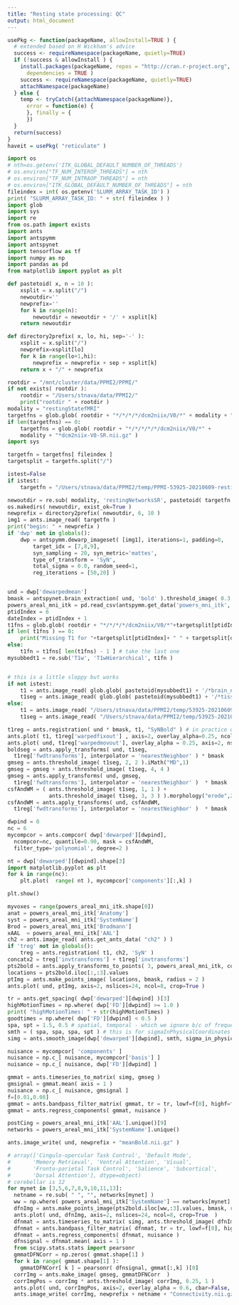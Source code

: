 ```yaml
---
title: "Resting state processing: QC"
output: html_document
---
```




```r
usePkg <- function(packageName, allowInstall=TRUE ) {
  # extended based on H Wickham's advice
  success <- requireNamespace(packageName, quietly=TRUE)
  if (!success & allowInstall ) {
    install.packages(packageName, repos = "http://cran.r-project.org",
      dependencies = TRUE )
    success <- requireNamespace(packageName, quietly=TRUE)
    attachNamespace(packageName)
  } else {
    temp <- tryCatch({attachNamespace(packageName)},
      error = function(e) {
      }, finally = {
      })
  }
  return(success)
}
haveit = usePkg( "reticulate" )
```

```python
import os
# nth=os.getenv('ITK_GLOBAL_DEFAULT_NUMBER_OF_THREADS')
# os.environ["TF_NUM_INTEROP_THREADS"] = nth
# os.environ["TF_NUM_INTRAOP_THREADS"] = nth
# os.environ["ITK_GLOBAL_DEFAULT_NUMBER_OF_THREADS"] = nth
fileindex = int( os.getenv('SLURM_ARRAY_TASK_ID') )
print( "SLURM_ARRAY_TASK_ID: " + str( fileindex ) )
import glob
import sys
import re
from os.path import exists
import ants
import antspymm
import antspynet
import tensorflow as tf
import numpy as np
import pandas as pd
from matplotlib import pyplot as plt

def pastetoid( x, n = 10 ):
    xsplit = x.split("/")
    newoutdir=''
    newprefix=''
    for k in range(n):
        newoutdir = newoutdir + '/' + xsplit[k]
    return newoutdir

def directory2prefix( x, lo, hi, sep='-' ):
    xsplit = x.split("/")
    newprefix=xsplit[lo]
    for k in range(lo+1,hi):
        newprefix = newprefix + sep + xsplit[k]
    return x + "/" + newprefix

rootdir = "/mnt/cluster/data/PPMI2/PPMI/"
if not exists( rootdir ):
    rootdir = "/Users/stnava/data/PPMI2/"
    print("rootdir " + rootdir )
modality = "restingStatefMRI"
targetfns = glob.glob( rootdir + "*/*/*/*/dcm2niix/V0/*" + modality + "*dcm2niix-V0-SR.nii.gz" )
if len(targetfns) == 0:
    targetfns = glob.glob( rootdir + "*/*/*/*/*/dcm2niix/V0/*" +
    modality + "*dcm2niix-V0-SR.nii.gz" )
import sys

targetfn = targetfns[ fileindex ]
targetsplit = targetfn.split("/")

istest=False
if istest:
    targetfn = "/Users/stnava/data/PPMI2/temp/PPMI-53925-20210609-restingStatefMRI-I1490468-dcm2niix-V0.nii.gz"

newoutdir = re.sub( modality, 'restingNetworksSR', pastetoid( targetfn ) )
os.makedirs( newoutdir, exist_ok=True )
newprefix = directory2prefix( newoutdir, 6, 10 )
img1 = ants.image_read( targetfn )
print("begin: " + newprefix )
if 'dwp' not in globals():
    dwp = antspymm.dewarp_imageset( [img1], iterations=1, padding=8,
        target_idx = [7,8,9],
        syn_sampling = 20, syn_metric='mattes',
        type_of_transform = 'SyN',
        total_sigma = 0.0, random_seed=1,
        reg_iterations = [50,20] )


und = dwp['dewarpedmean']
bmask = antspynet.brain_extraction( und, 'bold' ).threshold_image( 0.3, 1.0 )
powers_areal_mni_itk = pd.read_csv(antspymm.get_data('powers_mni_itk', target_extension=".csv")) # power coordinates
ptidIndex = 6
dateIndex = ptidIndex + 1
t1fns = glob.glob( rootdir + "*/*/*/*/dcm2niix/V0/*"+targetsplit[ptidIndex]+"*" + targetsplit[dateIndex] + "*T1*dcm2niix-V0.nii.gz" )
if len( t1fns ) == 0:
    print("Missing T1 for "+targetsplit[ptidIndex]+ " " + targetsplit[dateIndex] )
else:
    t1fn = t1fns[ len(t1fns) - 1 ] # take the last one
mysubbedt1 = re.sub('T1w', 'T1wHierarchical', t1fn )


# this is a little sloppy but works
if not istest:
    t1 = ants.image_read( glob.glob( pastetoid(mysubbedt1) + '/*brain_n4_dnz.nii.gz' )[0] )
    t1seg = ants.image_read( glob.glob( pastetoid(mysubbedt1) + '/*tissue_segmentation.nii.gz' )[0] )
else:
    t1 = ants.image_read( "/Users/stnava/data/PPMI2/temp/53925-20210609-T1wHierarchical-I1490466-brain_n4_dnz.nii.gz" )
    t1seg = ants.image_read( "/Users/stnava/data/PPMI2/temp/53925-20210609-T1wHierarchical-I1490466-tissue_segmentation.nii.gz" )

t1reg = ants.registration( und * bmask, t1, "SyNBold" ) # in practice use something different
ants.plot( t1, t1reg['warpedfixout'] , axis=2, overlay_alpha=0.25, ncol=8, nslices=24 )
ants.plot( und, t1reg['warpedmovout'], overlay_alpha = 0.25, axis=2, nslices=24, ncol=6 )
boldseg = ants.apply_transforms( und, t1seg,
  t1reg['fwdtransforms'], interpolator = 'nearestNeighbor' ) * bmask
gmseg = ants.threshold_image( t1seg, 2, 2 ).iMath("MD",1)
gmseg = gmseg + ants.threshold_image( t1seg, 4, 4 )
gmseg = ants.apply_transforms( und, gmseg,
  t1reg['fwdtransforms'], interpolator = 'nearestNeighbor' )  * bmask
csfAndWM = ( ants.threshold_image( t1seg, 1, 1 ) +
             ants.threshold_image( t1seg, 3, 3 ) ).morphology("erode",2)
csfAndWM = ants.apply_transforms( und, csfAndWM,
  t1reg['fwdtransforms'], interpolator = 'nearestNeighbor' )  * bmask

dwpind = 0
nc = 6
mycompcor = ants.compcor( dwp['dewarped'][dwpind],
  ncompcor=nc, quantile=0.90, mask = csfAndWM,
  filter_type='polynomial', degree=2 )

nt = dwp['dewarped'][dwpind].shape[3]
import matplotlib.pyplot as plt
for k in range(nc):
	plt.plot(  range( nt ), mycompcor['components'][:,k] )

plt.show()

myvoxes = range(powers_areal_mni_itk.shape[0])
anat = powers_areal_mni_itk['Anatomy']
syst = powers_areal_mni_itk['SystemName']
Brod = powers_areal_mni_itk['Brodmann']
xAAL  = powers_areal_mni_itk['AAL']
ch2 = ants.image_read( ants.get_ants_data( "ch2" ) )
if 'treg' not in globals():
    treg = ants.registration( t1, ch2, 'SyN' )
concatx2 = treg['invtransforms'] + t1reg['invtransforms']
pts2bold = ants.apply_transforms_to_points( 3, powers_areal_mni_itk, concatx2,whichtoinvert = ( True, False, True, False ) )
locations = pts2bold.iloc[:,:3].values
ptImg = ants.make_points_image( locations, bmask, radius = 2 )
ants.plot( und, ptImg, axis=2, nslices=24, ncol=8, crop=True )

tr = ants.get_spacing( dwp['dewarped'][dwpind] )[3]
highMotionTimes = np.where( dwp['FD'][dwpind] >= 1.0 )
print( "highMotionTimes: " + str(highMotionTimes) )
goodtimes = np.where( dwp['FD'][dwpind] < 0.5 )
spa, spt = 1.5, 0.5 # spatial, temporal - which we ignore b/c of frequency filtering
smth = ( spa, spa, spa, spt ) # this is for sigmaInPhysicalCoordinates = F
simg = ants.smooth_image(dwp['dewarped'][dwpind], smth, sigma_in_physical_coordinates = False )

nuisance = mycompcor[ 'components' ]
nuisance = np.c_[ nuisance, mycompcor['basis'] ]
nuisance = np.c_[ nuisance, dwp['FD'][dwpind] ]

gmmat = ants.timeseries_to_matrix( simg, gmseg )
gmsignal = gmmat.mean( axis = 1 )
nuisance = np.c_[ nuisance, gmsignal ]
f=[0.01,0.08]
gmmat = ants.bandpass_filter_matrix( gmmat, tr = tr, lowf=f[0], highf=f[1] ) # some would argue against this
gmmat = ants.regress_components( gmmat, nuisance )

postCing = powers_areal_mni_itk['AAL'].unique()[9]
networks = powers_areal_mni_itk['SystemName'].unique()

ants.image_write( und, newprefix + "meanBold.nii.gz" )

# array(['Cingulo-opercular Task Control', 'Default Mode',
#       'Memory Retrieval', 'Ventral Attention', 'Visual',
#       'Fronto-parietal Task Control', 'Salience', 'Subcortical',
#       'Dorsal Attention'], dtype=object)
# cerebellar is 12
for mynet in [3,5,6,7,8,9,10,11,13]:
  netname = re.sub( " ", "", networks[mynet] )
  ww = np.where( powers_areal_mni_itk['SystemName'] == networks[mynet] )[0]
  dfnImg = ants.make_points_image(pts2bold.iloc[ww,:3].values, bmask, radius=1).threshold_image( 1, 1400 )
  ants.plot( und, dfnImg, axis=2, nslices=24, ncol=8, crop=True  )
  dfnmat = ants.timeseries_to_matrix( simg, ants.threshold_image( dfnImg * gmseg, 1, dfnImg.max() ) )
  dfnmat = ants.bandpass_filter_matrix( dfnmat, tr = tr, lowf=f[0], highf=f[1]  )
  dfnmat = ants.regress_components( dfnmat, nuisance )
  dfnsignal = dfnmat.mean( axis = 1 )
  from scipy.stats.stats import pearsonr
  gmmatDFNCorr = np.zeros( gmmat.shape[1] )
  for k in range( gmmat.shape[1] ):
    gmmatDFNCorr[ k ] = pearsonr( dfnsignal, gmmat[:,k] )[0]
  corrImg = ants.make_image( gmseg, gmmatDFNCorr  )
  corrImgPos = corrImg * ants.threshold_image( corrImg, 0.25, 1 )
  ants.plot( und, corrImgPos, axis=2, overlay_alpha = 0.6, cbar=False, nslices = 24, ncol=8, cbar_length=0.3, cbar_vertical=True, crop=True )
  ants.image_write( corrImg, newprefix + netname + "Connectivity.nii.gz" )

```
